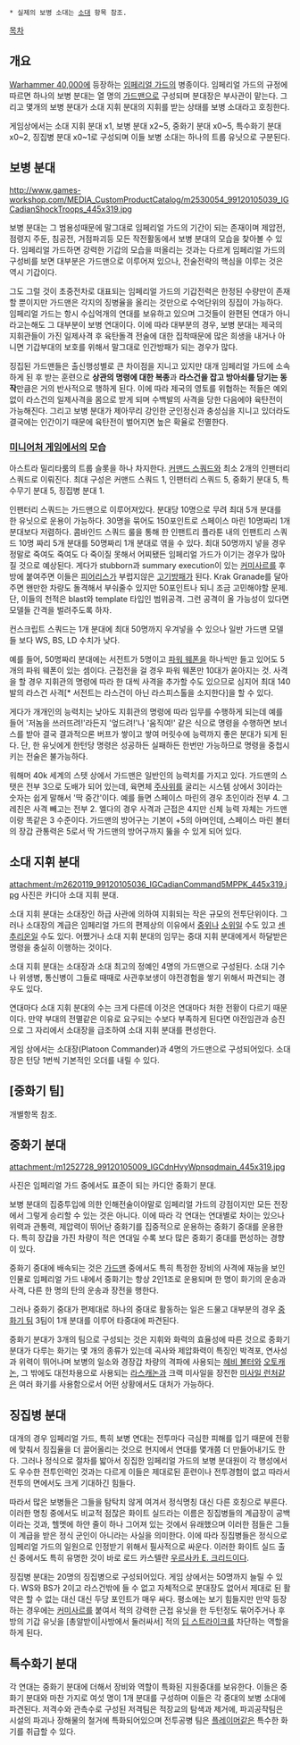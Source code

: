  * 실제의 보병 소대는 [[소대]] 항목 참조.

[[목차]]

== 개요 ==
{{{+1 '''Infantry Platoon'''}}}

[[Warhammer 40,000]]에 등장하는 [[임페리얼 가드]]의 병종이다. 임페리얼 가드의 규정에 따르면 하나의 보병 분대는 열 명의 [[가드맨]]으로 구성되며 분대장은 부사관이 맡는다. 그리고 몇개의 보병 분대가 소대 지휘 분대의 지휘를 받는 상태를 보병 소대라고 호칭한다.

게임상에서는 소대 지휘 분대 x1, 보병 분대 x2~5, 중화기 분대 x0~5, 특수화기 분대 x0~2, 징집병 분대 x0~1로 구성되며 이들 보병 소대는 하나의 트룹 유닛으로 구분된다.

== 보병 분대 ==
http://www.games-workshop.com/MEDIA_CustomProductCatalog/m2530054_99120105039_IGCadianShockTroops_445x319.jpg

보병 분대는 그 범용성때문에 말그대로 임페리얼 가드의 기간이 되는 존재이며 제압전, 점령지 주둔, 침공전, 거점파괴등 모든 작전활동에서 보병 분대의 모습을 찾아볼 수 있다. 임페리얼 가드하면 강력한 기갑의 모습을 떠올리는 것과는 다르게 임페리얼 가드의 구성비를 보면 대부분은 가드맨으로 이루어져 있으나, 전술전략의 핵심을 이루는 것은 역시 기갑이다.

그도 그럴 것이 초중전차로 대표되는 임페리얼 가드의 기갑전력은 한정된 수량만이 존재할 뿐이지만 가드맨은 각지의 징병율을 올리는 것만으로 수억단위의 징집이 가능하다. 임페리얼 가드는 항시 수십억개의 연대를 보유하고 있으며 그것들이 완편된 연대가 아니라고는해도 그 대부분이 보병 연대이다. 이에 따라 대부분의 경우, 보병 분대는 제국의 지휘관들이 가진 일제사격 후 육탄돌격 전술에 대한 집착때문에 많은 희생을 내거나 아니면 기갑부대의 보호를 위해서 말그대로 인간방패가 되는 경우가 많다.

징집된 가드맨들은 출신행성별로 큰 차이점을 지니고 있지만 대개 임페리얼 가드에 소속하게 된 후 받는 훈련으로 '''상관의 명령에 대한 복종'''과 '''라스건을 잡고 방아쇠를 당기는 동작'''만큼은 거의 반사적으로 행하게 된다. 이에 따라 제국의 영토를 위협하는 적들은 예외없이 라스건의 일제사격을 몸으로 받게 되며 수백발의 사격을 당한 다음에야 육탄전이 가능해진다. 그리고 보병 분대가 제아무리 강인한 군인정신과 충성심을 지니고 있더라도 결국에는 인간이기 때문에 육탄전이 벌어지면 높은 확율로 전멸한다.

=== [[미니어처 게임]]에서의 모습 ===

아스트라 밀리타룸의 트룹 슬롯을 하나 차지한다. [[커맨드 스쿼드]]와 최소 2개의 인팬터리 스쿼드로 이뤄진다. 최대 구성은 커맨드 스쿼드 1, 인팬터리 스쿼드 5, 중화기 분대 5, 특수무기 분대 5, 징집병 분대 1.

인팬터리 스쿼드는 가드맨으로 이루어져있다. 분대당 10명으로 무려 최대 5개 분대를 한 유닛으로 운용이 가능하다. 30명을 묶어도 150포인트로 스페이스 마린 10명짜리 1개 분대보다 저렴하다. 콤바인드 스쿼드 룰을 통해 한 인팬트리 플라툰 내의 인팬트리 스쿼드 10명 짜리 5개 분대를 50명짜리 1개 분대로 엮을 수 있다. 최대 50명까지 넣을 경우 정말로 죽여도 죽여도 다 죽이질 못해서 어찌됐든 임페리얼 가드가 이기는 경우가 많아질 것으로 예상된다. 게다가 stubborn과 summary execution이 있는 [[커미사르]]를 후방에 붙여주면 이들은 [[피어리스]]가 부럽지않은 [[고기방패]]가 된다. Krak Granade를 달아주면 왠만한 차량도 돌격해서 부숴줄수 있지만 50포인트나 되니 조금 고민해야할 문제. 단, 이들의 천적은 blast와 template 타입인 범위공격. 그런 공격이 올 가능성이 있다면 모델들 간격을 벌려주도록 하자.

컨스크립트 스쿼드는 1개 분대에 최대 50명까지 우겨넣을 수 있으나 일반 가드맨 모델들 보다 WS, BS, LD 수치가 낮다.

예를 들어, 50명짜리 분대에는 서전트가 5명이고 [[파워 웨폰]]을 하나씩만 들고 있어도 5개의 파워 웨폰이 있는 셈이다. 근접전을 걸 경우 파워 웨폰만 10대가 쏟아지는 것. 사격을 할 경우 지휘관의 명령에 따라 한 대씩 사격을 추가할 수도 있으므로 심지어 최대 140발의 라스건 사격[* 서전트는 라스건이 아닌 라스피스톨을 소지한다]을 할 수 있다.

게다가 개개인의 능력치는 낮아도 지휘관의 명령에 따라 임무를 수행하게 되는데 예를 들어 '저놈을 쓰러뜨려!'라든지 '엎드려!'나 '움직여!' 같은 식으로 명령을 수행하면 보너스를 받아 결국 결과적으론 버프가 쌓이고 쌓여 머릿수에 능력까지 좋은 분대가 되게 된다. 단, 한 유닛에게 한턴당 명령은 성공하든 실패하든 한번만 가능하므로 명령을 중첩시키는 전술은 불가능하다.

워해머 40k 세계의 스텟 상에서 가드맨은 일반인의 능력치를 가지고 있다. 가드맨의 스탯은 전부 3으로 도배가 되어 있는데, 육면체 [[주사위]]를 굴리는 시스템 상에서 3이라는 숫자는 쉽게 말해서 '딱 중간'이다. 예를 들면 스페이스 마린의 경우 초인이라 전부 4. 그레친은 사격 빼고는 전부 2. 엘다의 경우 사격과 근접은 4지만 신체 능력 자체는 가드맨이랑 똑같은 3 수준이다. 가드맨의 방어구는 기본이 +5의 아머인데, 스페이스 마린 볼터의 장갑 관통력은 5로서 딱 가드맨의 방어구까지 뚫을 수 있게 되어 있다.

== 소대 지휘 분대 ==
{{{+1 '''Platoon Command Squad'''}}}

attachment:/m2620119_99120105036_IGCadianCommand5MPPK_445x319.jpg
사진은 카디아 소대 지휘 분대.

소대 지휘 분대는 소대장인 하급 사관에 의하여 지휘되는 작은 규모의 전투단위이다. 그러나 소대장의 계급은 임페리얼 가드의 편제상의 이유에서 [[중위]]나 [[소위]]일 수도 있고 [[센추리온]]일 수도 있다. 어쨌거나 소대 지휘 분대의 임무는 중대 지휘 분대에게서 하달받은 명령을 충실히 이행하는 것이다.

소대 지휘 분대는 소대장과 소대 최고의 정예인 4명의 가드맨으로 구성된다. 소대 기수나 위생병, 통신병이 그들로 때때로 사관후보생이 야전경험을 쌓기 위해서 파견되는 경우도 있다.

연대마다 소대 지휘 분대의 수는 크게 다른데 이것은 연대마다 처한 전황이 다르기 때문이다. 만약 부대의 전멸같은 이유로 요구되는 수보다 부족하게 된다면 야전임관과 승진으로 그 자리에서 소대장을 급조하여 소대 지휘 분대를 편성한다.

게임 상에서는 소대장(Platoon Commander)과 4명의 가드맨으로 구성되어있다. 소대장은 턴당 1번씩 기본적인 오더를 내릴 수 있다.

== [중화기 팀] ==
개별항목 참조.

== 중화기 분대 ==
{{{+1 Heavy Weapons Squad}}}

attachment:/m1252728_99120105009_IGCdnHvyWpnsqdmain_445x319.jpg

사진은 임페리얼 가드 중에서도 표준이 되는 카디안 중화기 분대.

보병 분대의 집중투입에 의한 인해전술이야말로 임페리얼 가드의 강점이지만 모든 전장에서 그렇게 승리할 수 있는 것은 아니다. 이에 따라 각 연대는 연대별로 차이는 있으나 위력과 관통력, 제압력이 뛰어난 중화기를 집중적으로 운용하는 중화기 중대를 운용한다. 특히 장갑을 가진 차량이 적은 연대일 수록 보다 많은 중화기 중대를 편성하는 경향이 있다.

중화기 중대에 배속되는 것은 [[가드맨]] 중에서도 특히 특정한 장비의 사격에 재능을 보인 인물로 임페리얼 가드 내에서 중화기는 항상 2인1조로 운용되며 한 명이 화기의 운송과 사격, 다른 한 명의 탄의 운송과 장전을 행한다.

그러나 중화기 중대가 편제대로 하나의 중대로 활동하는 일은 드물고 대부분의 경우 [[중화기 팀]] 3팀이 1개 분대를 이루어 타중대에 파견된다.

중화기 분대가 3개의 팀으로 구성되는 것은 지휘와 화력의 효율성에 따른 것으로 중화기 분대가 다루는 화기는 몇 개의 종류가 있는데 곡사와 제압화력이 특징인 박격포, 연사성과 위력이 뛰어나며 보병의 일소와 경장갑 차량의 격파에 사용되는 [[헤비 볼터]]와 [[오토캐논]], 그 밖에도 대전차용으로 사용되는 [[라스캐논]]과 크랙 미사일을 장전한 [[미사일 런처]]같은 여러 화기를 사용함으로서 어떤 상황에서도 대처가 가능하다.

== 징집병 분대 ==
{{{+1 Conscripts Squad}}}

대개의 경우 임페리얼 가드, 특히 보병 연대는 전투마다 극심한 피해를 입기 때문에 전황에 맞춰서 징집율을 더 끌어올리는 것으로 현지에서 연대를 몇개쯤 더 만들어내기도 한다. 그러나 정식으로 절차를 밟아서 징집한 임페리얼 가드의 보병 분대원이 각 행성에서도 우수한 전투인력인 것과는 다르게 이들은 제대로된 훈련이나 전투경험이 없고 따라서 전투의 면에서도 크게 기대하긴 힘들다.

따라서 많은 보병들은 그들을 탐탁치 않게 여겨서 정식명칭 대신 다른 호칭으로 부른다. 이러한 명칭 중에서도 비교적 점잖은 화이트 실드라는 이름은 징집병들의 계급장이 공백이라는 것과, 헬멧에 하얀 줄이 하나 그어져 있는 것에서 유래했으며 이러한 점들은 그들이 계급을 받은 정식 군인이 아니라는 사실을 의미한다. 이에 따라 징집병들은 정식으로 임페리얼 가드의 일원으로 인정받기 위해서 필사적으로 싸운다. 이러한 화이트 실드 출신 중에서도 특히 유명한 것이 바로 로드 카스텔란 [[우르사카 E. 크리드]]이다.

징집병 분대는 20명의 징집병으로 구성되어있다. 게임 상에서는 50명까지 늘릴 수 있다. WS와 BS가 2이고 라스건밖에 들 수 없고 자체적으로 분대장도 없어서 제대로 된 활약은 할 수 없는 대신 대신 두당 포인트가 매우 싸다. 평소에는 보기 힘들지만 만약 등장하는 경우에는 [[커미사르]]를 붙여서 적의 강력한 근접 유닛을 한 두턴정도 묶어주거나 후방의 기갑 유닛을 [총알받이|사방에서 둘러싸서] 적의 [[딥 스트라이크]]를 차단하는 역할을 하게 된다.

== 특수화기 분대 ==
{{{+1 Special Weapons Squad}}}

각 연대는 중화기 분대에 더해서 장비와 역할이 특화된 지원중대를 보유한다. 이들은 중화기 분대와 마찬 가지로 여섯 명이 1개 분대를 구성하며 이들은 각 중대의 보병 소대에 파견된다. 저격수와 관측수로 구성된 저격팀은 적장교의 탐색과 제거에, 파괴공작팀은 시설의 파괴나 장해물의 철거에 특화되어있으며 전투공병 팀은 [[플레이머]]같은 특수한 화기를 취급할 수 있다.
